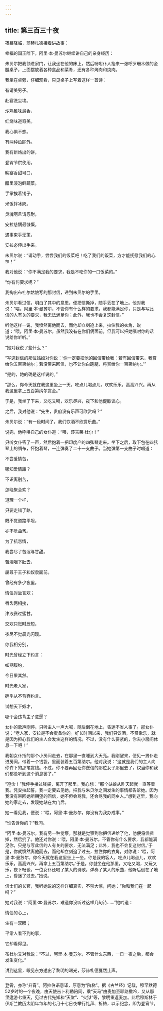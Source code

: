 ```yaml
---
---
---
```

title: 第三百三十夜
---






夜幕降临，莎赫札德接着讲故事：





幸福的国王陛下，阿里·本·曼苏尔继续讲自己的亲身经历：

朱贝尔把我领进家门，让我坐在他的床上，然后吩咐仆人抬来一张呼罗珊木做的金腿桌子，上面摆放着各种食品和菜肴，还有各种烤肉和烧肉。

我坐在桌旁，仔细观看，只见桌子上写着这样一首诗：


有请美男子。

赴宴洗尘埃。

沙鸡雏味最香，

红烧味道奇美。

我心俱不恋。

有两种鱼除外。

我有新烙出的饼，

登霄节供使用。

晚宴香甜可口，

醋里浸泡鲜蔬菜。

手掌挨着镯子，

米饭拌冰奶。

灵魂啊且请忍耐，

安拉慈悯最慷慨。

遇事束手无策，

安拉必伸出手来。



朱贝尔说：“请动手，尝尝我们的饭菜吧！吃了我们的饭菜，方才能抚慰我们的心神！”

我对他说：“你不满足我的要求，我是不吃你的一口饭菜的。”

“你有何要求呢？”

我掏出布杜尔姑娘写的那封信，递到朱贝尔的手里。

朱贝尔看过信，明白了其中的意思，便把信撕掉，随手丢在了地上。他对我说：“喂，阿里·本·曼苏尔，不管你有什么样的要求，我都能满足你，只是与写此信的人有关的要求，我无法满足你；此外，我也不会复这封信。”

听他这样一说，我愤然离他而去，而他却立刻追上来，拉住我的衣角，说道：“喂，阿里·本·曼苏尔，虽然我没有在你们俩面前，但我可以把她嘱咐你的话说给你听听。”

“她对我说了些什么？”

“写这封信的那位姑娘对你说：‘你一定要把他的回信带给我：若有回信带来，我赏给你五百第纳尔；若没带来回信，也不让你白跑腿，将赏给你一百第纳尔。’”

“是的，她的确是这样说的。”

“那么，你今天就在我这里坐上一天，吃点儿喝点儿，欢欢乐乐，高高兴兴。再从我这里拿上五百第纳尔赏金。”

于是，我坐了下来，又吃又喝，欢乐尽兴，夜下和他促膝谈心。

之后，我对他说：“先生，贵府没有乐声可欣赏吗？”

朱贝尔说：“有一段时间了，我们饮酒不欣赏乐曲。”

说完，他呼唤自己的女仆道：“喂，莎吉莱·杜尔！”

只听女仆答了一声，然后抱着一把印度产的四弦琴走来。坐下之后，取下包在四弦琴上的绸布，怀抱着琴，一连弹奏了二十一支曲子。当她弹第一支曲子时唱道：


不尝爱情苦，

哪知爱情甜？

不识离别苦，

怎晓聚会欢？

道理一个样，

只要走错了路，

既不觉道路平坦，

亦不觉曲弯。

为了抗恋情，

我尝尽了苦涩与甘甜。

苦酒咽下肚去，

屈尊于王子和奴隶面前。

曾经有多少夜里，

情侣对坐言欢；

唇齿两相接，

津液赛过蜜甘。

交欢只觉时辰短，

夜尽不觉晨光闪现。

你我相分别，

时光曾经立下约言：

如期履约，

今日果其然。

时光老人家，

确乎从不背弃约言。

试想天下奴才，

哪个会违背主子意愿？



女仆的歌声刚停，只听主人一声大喊，随后倒在地上，昏迷不省人事了。那女仆说：“老人家，安拉是不会责备你的。好长时间以来，我们只饮酒，不赏歌乐，就是因为担心我们的主人会发生这样的情况。不过，没有什么要紧的，你去小房间休息一下吧！”

我朝女仆指的那个小房间走去，在那里一直睡到大天亮。我刚醒来，便见一男仆走进房间，带着一个钱袋，里面装着五百第纳尔。他对我说：“这就是我们的主人向你许下的那笔赏钱。不过，你不要再回让你送信的那位女子那里去了，权当你和我们都没听到这个消息罢了。”

“遵命！”我伸手接过钱袋，离开了那里。我心想：“那个姑娘从昨天起就一直等着我。凭安拉起誓，我一定要去见她，把我与朱贝尔之间发生的事情都告诉她。因为我没有带回她所期望的回信，她不但会骂我，还会骂我的同乡人。”想到这里，我向她的家走去，发现她站在大门后。

她一看见我，便说：“喂，阿里·本·曼苏尔，你没有为我办成事。”

“谁告诉你的？”我问。

“阿里·本·曼苏尔，我有另一种觉察，那就是觉察到你把信递给了他，他便将信撕掉，然后扔了。他还对你说：‘喂，阿里·本·曼苏尔，不管你有什么要求，我都能满足你，只是与写此信的人有关的要求，无法满足；此外，我也不会复这封信。’于是，你就愤然离他而去，而他却立刻追了过去，拉住你的衣角，对你说：‘喂，阿里·本·曼苏尔，你今天就在我这里坐上一坐。你是我的客人，吃点儿喝点儿，欢欢乐乐，高高兴兴，再拿上五百第纳尔。’于是，你就坐在他那里，又吃又喝，又玩又乐，夜下畅谈，一位女仆还唱了某人的诗歌，弹奏了某人的乐曲，他听后倒在了地上，昏迷了过去。”她说。

信士们的长官，我听她说的这样详细真实，不禁大惊，问她：“你和我们在一起吗？”

她对我说：“阿里·本·曼苏尔，难道你没听过这样几句诗……”她吟道：


情侣的心上，

生有一双眼；

平常人看不到的事，

它却看得见。



布杜尔又对我说：“不过，阿里·本·曼苏尔，不管什么东西，一日一夜之后，都会发生变化。”





讲到这里，眼见东方透出了黎明的曙光，莎赫札德戛然止声。



***





登霄，亦称“升宵”。阿拉伯语意译，原意为“阶梯”。据《古兰经》记载，穆罕默德52岁时的一个夜晚，由天使吉卜利勒陪同，乘“天马”由麦加至耶路撒冷，又从那里遨游七重天，见过古代先知和“天堂”、“火狱”等，黎明重返麦加。此后穆斯林于伊斯兰教历太阴年每年的七月十七日夜举行礼拜、祈祷，以示纪念，即为登宵节。​​​